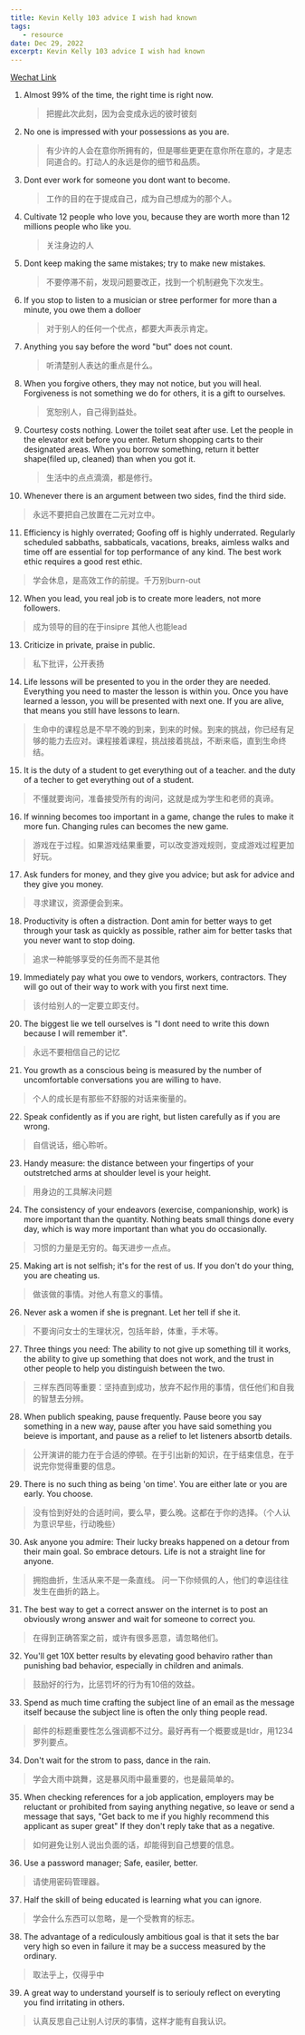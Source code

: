 ```yaml
---
title: Kevin Kelly 103 advice I wish had known
tags:
   - resource
date: Dec 29, 2022
excerpt: Kevin Kelly 103 advice I wish had known 
---
```


[Wechat Link](https://mp.weixin.qq.com/s/N8WBBPvJHdJLzu6l6wmu4Q)

1. Almost 99% of the time, the right time is right now.
   > 把握此次此刻，因为会变成永远的彼时彼刻
2. No one is impressed with your possessions as you are.
   > 有少许的人会在意你所拥有的，但是哪些更更在意你所在意的，才是志同道合的。打动人的永远是你的细节和品质。
3. Dont ever work for someone you dont want to become.
   > 工作的目的在于提成自己，成为自己想成为的那个人。
4. Cultivate 12 people who love you, because they are worth more than 12 millions people who like you.
   > 关注身边的人
5. Dont keep making the same mistakes; try to make new mistakes.
   > 不要停滞不前，发现问题要改正，找到一个机制避免下次发生。
6. If you stop to listen to a musician or stree performer for more than a minute, you owe them a dolloer
   > 对于别人的任何一个优点，都要大声表示肯定。
7. Anything you say before the word "but" does not count.
   > 听清楚别人表达的重点是什么。
8. When you forgive others, they may not notice, but you will heal. Forgiveness is not something we do for others, it is a gift to ourselves.
   > 宽恕别人，自己得到益处。
9. Courtesy costs nothing. Lower the toilet seat after use. Let the people in the elevator exit before you enter. Return shopping carts to their designated areas. When you borrow something, return it better shape(filed up, cleaned) than when you got it. 
   > 生活中的点点滴滴，都是修行。
10. Whenever there is an argument between two sides, find the third side.
   > 永远不要把自己放置在二元对立中。
11. Efficiency is highly overrated; Goofing off is highly underrated. Regularly scheduled sabbaths, sabbaticals, vacations, breaks, aimless walks and time off are essential for top performance of any kind. The best work ethic requires a good rest ethic.
   > 学会休息，是高效工作的前提。千万别burn-out
12. When you lead, you real job is to create more leaders, not more followers.
   > 成为领导的目的在于insipre 其他人也能lead
13. Criticize in private, praise in public.
   > 私下批评，公开表扬
14. Life lessons will be presented to you in the order they are needed. Everything you need to master the lesson is within you. Once you have learned a lesson, you will be presented with next one. If you are alive, that means you still have lessons to learn.
   > 生命中的课程总是不早不晚的到来，到来的时候。到来的挑战，你已经有足够的能力去应对。课程接着课程，挑战接着挑战，不断来临，直到生命终结。
15. It is the duty of a student to get everything out of a teacher. and the duty of a techer to get everything out of a student.
   > 不懂就要询问，准备接受所有的询问，这就是成为学生和老师的真谛。
16. If winning becomes too important in a game, change the rules to make it more fun. Changing rules can becomes the new game.
   > 游戏在于过程。如果游戏结果重要，可以改变游戏规则，变成游戏过程更加好玩。
17. Ask funders for money, and they give you advice; but ask for advice and they give you money.
   > 寻求建议，资源便会到来。
18. Productivity is often a distraction. Dont amin for better ways to get through your task as quickly as possible, rather aim for better tasks that you never want to stop doing.
   > 追求一种能够享受的任务而不是其他
19. Immediately pay what you owe to vendors, workers, contractors. They will go out of their way to work with you first next time.
   > 该付给别人的一定要立即支付。
20. The biggest lie we tell ourselves is "I dont need to write this down because I will remember it".
   > 永远不要相信自己的记忆
21. You growth as a conscious being is measured by the number of uncomfortable conversations you are willing to have.
   > 个人的成长是有那些不舒服的对话来衡量的。
22. Speak confidently as if you are right, but listen carefully as if you are wrong.
   > 自信说话，细心聆听。
23. Handy measure: the distance between your fingertips of your outstretched arms at shoulder level is your height.
   > 用身边的工具解决问题
24. The consistency of your endeavors (exercise, companionship, work) is more important than the quantity. Nothing beats small things done every day, which is way more important than what you do occasionally.
   > 习惯的力量是无穷的。每天进步一点点。
25. Making art is not selfish; it's for the rest of us. If you don't do your thing, you are cheating us.
   > 做该做的事情。对他人有意义的事情。
26. Never ask a women if she is pregnant. Let her tell if she it.
   > 不要询问女士的生理状况，包括年龄，体重，手术等。
27. Three things you need: The ability to not give up something till it works, the ability to give up something that does not work, and the trust in other people to help you distinguish between the two.
   > 三样东西同等重要：坚持直到成功，放弃不起作用的事情，信任他们和自我的智慧去分辨。
28. When publich speaking, pause frequently. Pause beore you say something in a new way, pause after you have said something you beieve is important, and pause as a relief to let listeners absortb details.
   > 公开演讲的能力在于合适的停顿。在于引出新的知识，在于结束信息，在于说完你觉得重要的信息。
29. There is no such thing as being 'on time'. You are either late or you are early. You choose.
   > 没有恰到好处的合适时间，要么早，要么晚。这都在于你的选择。（个人认为意识早些，行动晚些）
30. Ask anyone you admire: Their lucky breaks happened on a detour from their main goal. So embrace detours. Life is not a straight line for anyone.
   > 拥抱曲折，生活从来不是一条直线。 问一下你倾佩的人，他们的幸运往往发生在曲折的路上。
31. The best way to get a correct answer on the internet is to post an obviously wrong answer and wait for someone to correct you.
   > 在得到正确答案之前，或许有很多恶意，请忽略他们。
32. You'll get 10X better results by elevating good behaviro rather than punishing bad behavior, especially in children and animals.
   > 鼓励好的行为，比惩罚坏的行为有10倍的效益。
33. Spend as much time crafting the subject line of an email as the message itself because the subject line is often the only thing people read.
   > 邮件的标题重要性怎么强调都不过分。最好再有一个概要或是tldr，用1234罗列要点。
34. Don't wait for the strom to pass, dance in the rain.
   > 学会大雨中跳舞，这是暴风雨中最重要的，也是最简单的。
35. When checking references for a job application, employers may be reluctant or prohibited from saying anything negative, so leave or send a message that says, "Get back to me if you highly recommend this applicant as super great" If they don't reply take that as a negative.
   > 如何避免让别人说出负面的话，却能得到自己想要的信息。
36. Use a password manager; Safe, easiler, better.
   > 请使用密码管理器。
37. Half the skill of being educated is learning what you can ignore.
   > 学会什么东西可以忽略，是一个受教育的标志。
38. The advantage of a rediculously ambitious goal is that it sets the bar very high so even in failure it may be a success measured by the ordinary.
   > 取法乎上，仅得乎中
39. A great way to understand yourself is to seriouly reflect on everyting you find irritating in others.
   > 认真反思自己让别人讨厌的事情，这样才能有自我认识。
